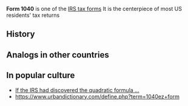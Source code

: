 '''Form 1040''' is one of the [[IRS tax forms]]
It is the centerpiece of most US residents' tax returns

==History==

==Analogs in other countries==

==In popular culture==

* [https://www.cs.amherst.edu/~djv/irs.pdf If the IRS had discovered the quadratic formula …]
* https://www.urbandictionary.com/define.php?term=1040ez+form
